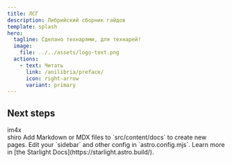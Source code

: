 ---
title: ЛСГ
description: Либрийский сборник гайдов
template: splash
hero:
  tagline: Сделано технарями, для технарей!
  image:
    file: ../../assets/logo-text.png
  actions:
    - text: Читать
      link: /anilibria/preface/
      icon: right-arrow
      variant: primary
---


## Next steps

<CardGrid stagger>
	<Card title="Все причастные люди" icon="pencil">
		im4x <br/>
  shiro
	</Card>
	<Card title="Add new content" icon="add-document">
		Add Markdown or MDX files to `src/content/docs` to create new pages.
	</Card>
	<Card title="Configure your site" icon="setting">
		Edit your `sidebar` and other config in `astro.config.mjs`.
	</Card>
	<Card title="Read the docs" icon="open-book">
		Learn more in [the Starlight Docs](https://starlight.astro.build/).
	</Card>
</CardGrid>
